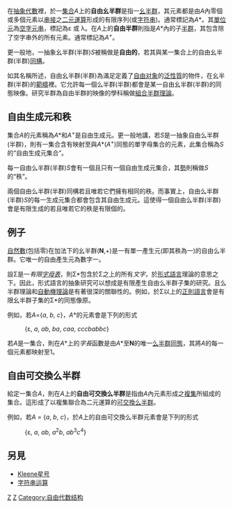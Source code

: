 {{unreferenced|time=2019-03-13T13:27:05+00:00}}
{{noteTA
|G1=Math
|T=zh-hans:自由幺半群; zh-hant:自由么半群;
}}
在[[抽象代數|抽象代數]]裡，於一[[集合|集合]]''A''上的'''自由幺半群'''是指一[[幺半群|幺半群]]，其元素都是由''A''內零個或多個元素以[[串接|串接]]之[[二元運算|二元運算]]形成的有限序列(或[[字符串|字符串]])。通常標記為''A''*。其[[單位元|單位元]]為[[空字元串|空字元串]]，標記為ε 或 λ。在''A''上的'''自由半群'''則指是''A''*內的子[[半群|半群]]，其包含除了空字串外的所有元素。通常標記為''A<sup>+</sup>''。

更一般地，一抽象幺半群(半群)''S''被稱做是'''自由的'''，若其與某一集合上的自由幺半群(半群)[[同構|同構]]。

如其名稱所述，自由幺半群(半群)為滿足定義了[[自由对象|自由对象]]的[[泛性質|泛性質]]的物件，在幺半群(半群)的[[範疇論|範疇]]裡。它允許每一個么半群(半群)都會是某一自由幺半群(半群)的同態映像。研究半群為自由半群的映像的學科稱做[[組合半群理論|組合半群理論]]。

==自由生成元和秩==

集合''A''的元素稱為''A''*和''A<sup>+</sup>''是自由生成元。更一般地講，若''S''是一抽象自由么半群(半群)，則有一集合含有映射至與''A''*(''A<sup>+</sup>'')同態的單字母集合的元素，此集合稱為''S''的“自由生成元集合”。

每一自由么半群(半群)''S''會有一個且只有一個自由生成元集合，其[[勢|勢]]則稱做''S''的“秩”。

兩個自由么半群(半群)同構若且唯若它們擁有相同的秩。而事實上，自由么半群(半群)''S''的每一生成元集合都會包含其自由生成元。這使得一個自由么半群(半群)會是有限生成的若且唯若它的秩是有限個的。

==例子==

[[自然數|自然數]](包括零)在加法下的幺半群('''N''',+)是一有單一產生元(即其秩為一)的自由么半群。它唯一的自由產生元為數字一。

設Σ是一''有限[[字母表_(计算机科学)|字母表]]''，則Σ*包含於Σ之上的所有''文字''，於[[形式語言|形式語言]]理論的意思之下。因此，形式語言的抽象研究可以想成是有限產生自由么半群子集的研究。且么半群理論和[[自動機理論|自動機理論]]是有著很深的關聯性的。例如，於Σ以上的[[正則語言|正則語言]]會是有限幺半群子集的Σ*的同態像原。

例如，若''A''={''a'', ''b'', ''c''}，''A''*的元素會是下列的形式
:{ε, ''a'', ''ab'', ''ba'', ''caa'', ''cccbabbc''}

若''A''是一集合，則在''A''*上的''字長''函數是由''A''*至'''N'''的唯一[[么半群|么半群同態]]，其將''A''的每一個元素都映射至1。

==自由可交換么半群==

給定一集合''A''，則在''A''上的'''自由可交換么半群'''是指由''A''內元素形成之[[複集|複集]]所組成的集合。這形成了以複集聯合為二元運算的[[么半群|可交換么半群]]。

例如，若''A'' = {''a'', ''b'', ''c''}，於''A''上的自由可交換么半群元素會是下列的形式
:{ε, ''a'', ''ab'', ''a''<sup>2</sup>''b'', ''ab''<sup>3</sup>''c''<sup>4</sup>}

==另見==
*[[Kleene星号|Kleene星号]]
*[[字符串运算|字符串运算]]

[[Category:半群论|Z]]
[[Category:形式语言|Z]]
[[Category:自由代数结构|Category:自由代数结构]]